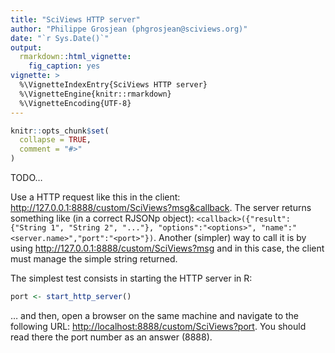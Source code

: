 ```yaml
---
title: "SciViews HTTP server"
author: "Philippe Grosjean (phgrosjean@sciviews.org)"
date: "`r Sys.Date()`"
output:
  rmarkdown::html_vignette:
    fig_caption: yes
vignette: >
  %\VignetteIndexEntry{SciViews HTTP server}
  %\VignetteEngine{knitr::rmarkdown}
  %\VignetteEncoding{UTF-8}
---
```


```r
knitr::opts_chunk$set(
  collapse = TRUE,
  comment = "#>"
)
```

TODO...

Use a HTTP request like this in the client: <http://127.0.0.1:8888/custom/SciViews?msg&callback>. The server returns something like (in a correct RJSONp object): `<callback>({"result":{"String 1", "String 2", "..."}, "options":"<options>", "name":"<server.name>","port":"<port>"})`. Another (simpler) way to call it is by using <http://127.0.0.1:8888/custom/SciViews?msg> and in this case, the client must manage the simple string returned.

The simplest test consists in starting the HTTP server in R:

```r
port <- start_http_server()
```

... and then, open a browser on the same machine and navigate to the following URL: <http://localhost:8888/custom/SciViews?port>. You should read there the port number as an answer (8888).
